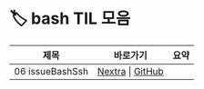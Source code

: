 
# 🏷️ bash TIL 모음

<LabelIcons />

| 제목 | 바로가기 | 요약 |
|------|----------|------|
| 06 issueBashSsh | [Nextra](/til/til-2025/til-07/06-issueBashSsh) \| [GitHub](https://github.com/MinHyeok-lee1/TIL/blob/main/2025/07/06-issueBashSsh.md) |  |
